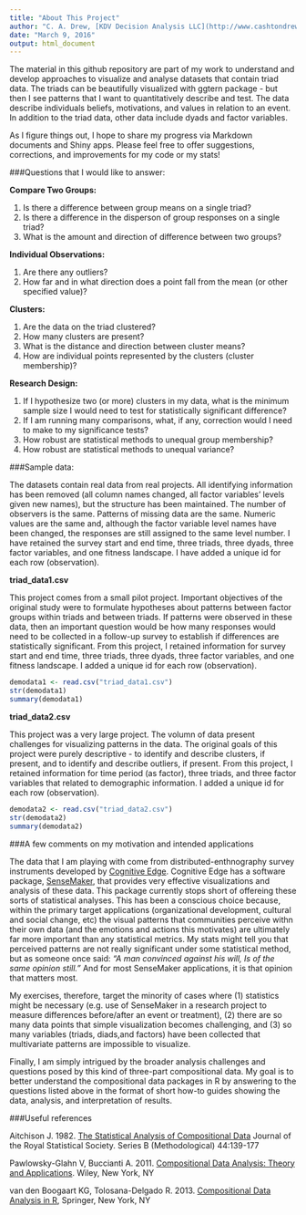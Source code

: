 ```yaml
---
title: "About This Project"
author: "C. A. Drew, [KDV Decision Analysis LLC](http://www.cashtondrew.com)"
date: "March 9, 2016"
output: html_document
---
```


The material in this github repository are part of my work to understand and develop approaches to visualize and analyse datasets that contain triad data.  The triads can be beautifully visualized with ggtern package - but then I see patterns that I want to quantitatively describe and test.  The data describe individuals beliefs, motivations, and values in relation to an event.  In addition to the triad data, other data include dyads and factor variables.

As I figure things out, I hope to share my progress via Markdown documents and Shiny apps.  Please feel free to offer suggestions, corrections, and improvements for my code or my stats! 

###Questions that I would like to answer:

**Compare Two Groups:**

(1) Is there a difference between group means on a single triad?
(2) Is there a difference in the disperson of group responses on a single triad?
(3) What is the amount and direction of difference between two groups?

**Individual Observations:**

(1) Are there any outliers?
(2) How far and in what direction does a point fall from the mean (or other specified value)?

**Clusters:**

(1) Are the data on the triad clustered?
(2) How many clusters are present?
(3) What is the distance and direction between cluster means?
(4) How are individual points represented by the clusters (cluster membership)?

**Research Design:**

(1) If I hypothesize two (or more) clusters in my data, what is the minimum sample size I would need to test for statistically significant difference?
(2) If I am running many comparisons, what, if any, correction would I need to make to my significance tests?
(3) How robust are statistical methods to unequal group membership?
(4) How robust are statistical methods to unequal variance?

###Sample data:

The datasets contain real data from real projects.  All identifying information has been removed (all column names changed, all factor variables' levels given new names), but the structure has been maintained.  The number of observers is the same.  Patterns of missing data are the same.  Numeric values are the same and, although the factor variable level names have been changed, the responses are still assigned to the same level number.  I have retained the survey start and end time, three triads, three dyads, three factor variables, and one fitness landscape.  I have added a unique id for each row (observation).

**triad_data1.csv**

This project comes from a small pilot project.  Important objectives of the original study were to formulate hypotheses about patterns between factor groups within triads and between triads.  If patterns were observed in these data, then an important question would be how many responses would need to be collected in a follow-up survey to establish if differences are statistically significant.  From this project, I retained information for survey start and end time, three triads, three dyads, three factor variables, and one fitness landscape.  I added a unique id for each row (observation).

```r
demodata1 <- read.csv("triad_data1.csv")
str(demodata1)
summary(demodata1)
```

**triad_data2.csv**

This project was a very large project.  The volumn of data present challenges for visualizing patterns in the data.  The original goals of this project were purely descriptive - to identify and describe clusters, if present, and to identify and describe outliers, if present.  From this project, I retained information for time period (as factor), three triads, and three factor variables that related to demographic information.  I added a unique id for each row (observation).

```r
demodata2 <- read.csv("triad_data2.csv")
str(demodata2)
summary(demodata2)
```

###A few comments on my motivation and intended applications

The data that I am playing with come from distributed-enthnography survey instruments developed by [Cognitive Edge](http://cognitive-edge.com/).  Cognitive Edge has a software package, [SenseMaker](http://cognitive-edge.com/sensemaker/), that provides very effective visualizations and analysis of these data.  This package currently stops short of offereing these sorts of statistical analyses.  This has been a conscious choice because, within the primary target applications (organizational development, cultural and social change, etc) the visual patterns that communities perceive withn their own data (and the emotions and actions this motivates) are ultimately far more important than any statistical metrics.  My stats might tell you that perceived patterns are not really significant under some statistical method, but as someone once said: *"A man convinced against his will, Is of the same opinion still."*  And for most SenseMaker applications, it is that opinion that matters most.

My exercises, therefore, target the minority of cases where (1) statistics might be necessary (e.g. use of SenseMaker in a research project to measure differences before/after an event or treatment), (2) there are so many data points that simple visualization becomes challenging, and (3) so many variables (triads, diads,and factors) have been collected that multivariate patterns are impossible to visualize.

Finally, I am simply intrigued by the broader analysis challenges and questions posed by this kind of three-part compositional data.  My goal is to better understand the compositional data packages in R by answering to the questions listed above in the format of short how-to guides showing the data, analysis, and interpretation of results.

###Useful references

Aitchison J. 1982. [The Statistical Analysis of Compositional Data](http://links.jstor.org/sici?sici=0035-9246%281982%2944%3A2%3C139%3ATSAOCD%3E2.0.CO%3B2-9) Journal of the Royal Statistical Society. Series B (Methodological) 44:139-177

Pawlowsky-Glahn V, Buccianti A. 2011. [Compositional Data Analysis: Theory and Applications](http://www.amazon.com/Compositional-Data-Analysis-Theory-Applications/dp/0470711353/ref=sr_1_1?ie=UTF8&qid=1457577777&sr=8-1&keywords=compositional+data). Wiley, New York, NY

van den Boogaart KG, Tolosana-Delgado R. 2013. [Compositional Data Analysis in R](http://www.springer.com/us/book/9783642368080), Springer, New York, NY



